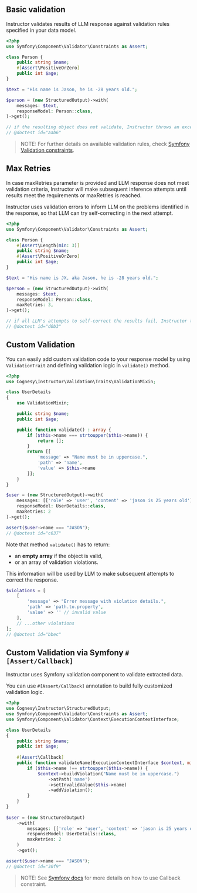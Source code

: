 ## Basic validation

Instructor validates results of LLM response against validation rules specified in your data model.

```php
<?php
use Symfony\Component\Validator\Constraints as Assert;

class Person {
    public string $name;
    #[Assert\PositiveOrZero]
    public int $age;
}

$text = "His name is Jason, he is -28 years old.";

$person = (new StructuredOutput)->with(
    messages: $text,
    responseModel: Person::class,
)->get();

// if the resulting object does not validate, Instructor throws an exception
// @doctest id="aab6"
```

> NOTE: For further details on available validation rules, check [Symfony Validation constraints](https://symfony.com/doc/current/validation.html#constraints).


## Max Retries

In case maxRetries parameter is provided and LLM response does not meet validation criteria, Instructor will make subsequent inference attempts until results meet the requirements or maxRetries is reached.

Instructor uses validation errors to inform LLM on the problems identified in the response, so that LLM can try self-correcting in the next attempt.

```php
<?php
use Symfony\Component\Validator\Constraints as Assert;

class Person {
    #[Assert\Length(min: 3)]
    public string $name;
    #[Assert\PositiveOrZero]
    public int $age;
}

$text = "His name is JX, aka Jason, he is -28 years old.";

$person = (new StructuredOutput)->with(
    messages: $text,
    responseModel: Person::class,
    maxRetries: 3,
)->get();

// if all LLM's attempts to self-correct the results fail, Instructor throws an exception
// @doctest id="d0b3"
```

## Custom Validation

You can easily add custom validation code to your response model by using ```ValidationTrait```
and defining validation logic in ```validate()``` method.

```php
<?php
use Cognesy\Instructor\Validation\Traits\ValidationMixin;

class UserDetails
{
    use ValidationMixin;

    public string $name;
    public int $age;

    public function validate() : array {
        if ($this->name === strtoupper($this->name)) {
            return [];
        }
        return [[
            'message' => "Name must be in uppercase.",
            'path' => 'name',
            'value' => $this->name
        ]];
    }
}

$user = (new StructuredOutput)->with(
    messages: [['role' => 'user', 'content' => 'jason is 25 years old']],
    responseModel: UserDetails::class,
    maxRetries: 2
)->get();

assert($user->name === "JASON");
// @doctest id="c637"
```

Note that method ```validate()``` has to return:
 * an **empty array** if the object is valid,
 * or an array of validation violations.

This information will be used by LLM to make subsequent attempts to correct the response.

```php
$violations = [
    [
        'message' => "Error message with violation details.",
        'path' => 'path.to.property',
        'value' => '' // invalid value
    ],
    // ...other violations
];
// @doctest id="bbec"
``` 


## Custom Validation via Symfony `#[Assert/Callback]`

Instructor uses Symfony validation component to validate extracted data.

You can use ```#[Assert/Callback]``` annotation to build fully customized validation logic.

```php
<?php
use Cognesy\Instructor\StructuredOutput;
use Symfony\Component\Validator\Constraints as Assert;
use Symfony\Component\Validator\Context\ExecutionContextInterface;

class UserDetails
{
    public string $name;
    public int $age;
    
    #[Assert\Callback]
    public function validateName(ExecutionContextInterface $context, mixed $payload) {
        if ($this->name !== strtoupper($this->name)) {
            $context->buildViolation("Name must be in uppercase.")
                ->atPath('name')
                ->setInvalidValue($this->name)
                ->addViolation();
        }
    }
}
    
$user = (new StructuredOutput)
    ->with(
        messages: [['role' => 'user', 'content' => 'jason is 25 years old']],
        responseModel: UserDetails::class,
        maxRetries: 2
    )
    ->get();

assert($user->name === "JASON");
// @doctest id="30f9"
```

> NOTE: See [Symfony docs](https://symfony.com/doc/current/reference/constraints/Callback.html) for more details on how to use Callback constraint.
